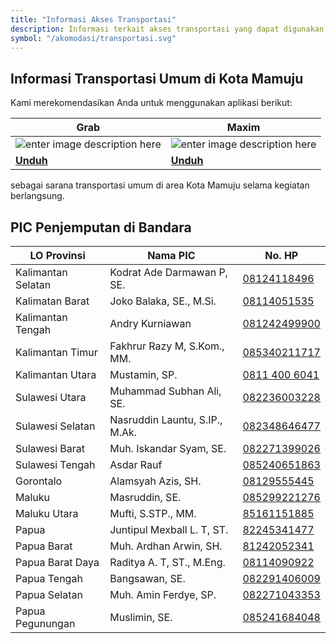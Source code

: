 ```yaml
---
title: "Informasi Akses Transportasi"
description: Informasi terkait akses transportasi yang dapat digunakan selama kegiatan
symbol: "/akomodasi/transportasi.svg"
---
```


## Informasi Transportasi Umum di Kota Mamuju

Kami merekomendasikan Anda untuk menggunakan aplikasi berikut:

| Grab                                                                                                                                                     | Maxim                                                                                                                                                    |
| -------------------------------------------------------------------------------------------------------------------------------------------------------- | -------------------------------------------------------------------------------------------------------------------------------------------------------- |
| ![enter image description here](https://play-lh.googleusercontent.com/4ldfAPblIiYx_2Evd0GiXIdUHz0ODDXiM0nns0Bp8GoLmyLTxjmgrmJyaqDi3WjEJmUJ=w240-h480-rw) | ![enter image description here](https://play-lh.googleusercontent.com/bRDRVxur-TaSGjNFs_UNbtE4lsmmXFNTPFHwYCifSkit-TDcpMK24iMUixN3zJ_Phdbl=w240-h480-rw) |
| **[Unduh](https://play.google.com/store/apps/details?id=com.grabtaxi.passenger&hl=id&gl=US&pli=1)**                                                      | **[Unduh](https://play.google.com/store/apps/details?id=com.taxsee.taxsee&hl=id&gl=US)**                                                                 |

sebagai sarana transportasi umum di area Kota Mamuju selama kegiatan berlangsung.

## PIC Penjemputan di Bandara

| LO Provinsi        | Nama PIC                       | No. HP                                      |
| ------------------ | ------------------------------ | ------------------------------------------- |
| Kalimantan Selatan | Kodrat Ade Darmawan P, SE.     | [08124118496](https://wa.me/628124118496)   |
| Kalimatan Barat    | Joko Balaka, SE., M.Si.        | [08114051535](https://wa.me/628114051535)   |
| Kalimantan Tengah  | Andry Kurniawan                | [081242499900](https://wa.me/6281242499900) |
| Kalimantan Timur   | Fakhrur Razy M, S.Kom., MM.    | [085340211717](https://wa.me/6285340211717) |
| Kalimantan Utara   | Mustamin, SP.                  | [0811 400 6041](https://wa.me/628114006041) |
| Sulawesi Utara     | Muhammad Subhan Ali, SE.       | [082236003228](https://wa.me/6282236003228) |
| Sulawesi Selatan   | Nasruddin Launtu, S.IP., M.Ak. | [082348646477](https://wa.me/6282348646477) |
| Sulawesi Barat     | Muh. Iskandar Syam, SE.        | [082271399026](https://wa.me/6282271399026) |
| Sulawesi Tengah    | Asdar Rauf                     | [085240651863](https://wa.me/6285240651863) |
| Gorontalo          | Alamsyah Azis, SH.             | [08129555445](https://wa.me/628129555445)   |
| Maluku             | Masruddin, SE.                 | [085299221276](https://wa.me/6285299221276) |
| Maluku Utara       | Mufti, S.STP., MM.             | [85161151885](https://wa.me/6285161151885)  |
| Papua              | Juntipul Mexball L. T, ST.     | [82245341477](https://wa.me/6282245341477)  |
| Papua Barat        | Muh. Ardhan Arwin, SH.         | [81242052341](https://wa.me/6281242052341)  |
| Papua Barat Daya   | Raditya A. T, ST., M.Eng.      | [08114090922](https://wa.me/628114090922)   |
| Papua Tengah       | Bangsawan, SE.                 | [082291406009](https://wa.me/6282291406009) |
| Papua Selatan      | Muh. Amin Ferdye, SP.          | [082271043353](https://wa.me/6282271043353) |
| Papua Pegunungan   | Muslimin, SE.                  | [085241684048](https://wa.me/6285241684048) |
